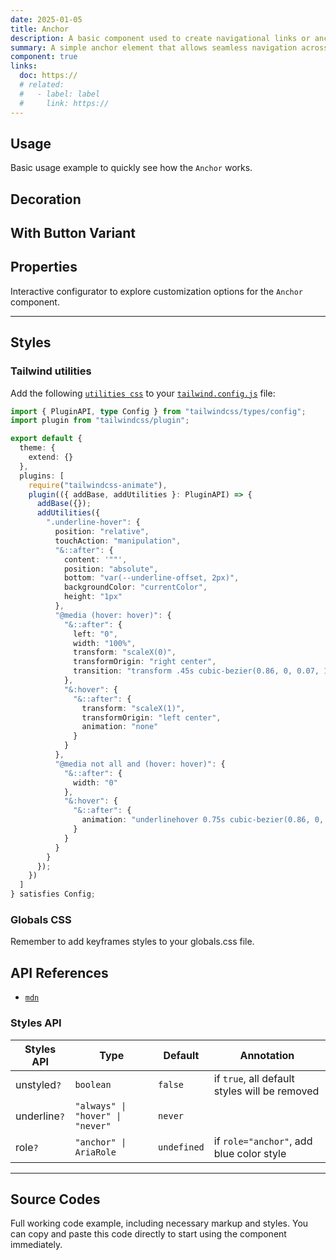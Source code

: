 ```yaml
---
date: 2025-01-05
title: Anchor
description: A basic component used to create navigational links or anchors within the page, often used for internal linking.
summary: A simple anchor element that allows seamless navigation across different sections or external URLs.
component: true
links:
  doc: https://
  # related:
  #   - label: label
  #     link: https://
---
```


## Usage

Basic usage example to quickly see how the `Anchor` works.

<AnchorDemosUsage />

## Decoration

<AnchorDemosDecoration />

## With Button Variant

<AnchorDemosButtonVariant />

## Properties

Interactive configurator to explore customization options for the `Anchor` component.

<AnchorDemosConfigurator />

---

## Styles

### Tailwind utilities

Add the following [`utilities css`](https://tailwindcss.com/docs/) to your [`tailwind.config.js`](https://tailwindcss.com/docs/configuration) file:

```ts
import { PluginAPI, type Config } from "tailwindcss/types/config";
import plugin from "tailwindcss/plugin";

export default {
  theme: {
    extend: {}
  },
  plugins: [
    require("tailwindcss-animate"),
    plugin(({ addBase, addUtilities }: PluginAPI) => {
      addBase({});
      addUtilities({
        ".underline-hover": {
          position: "relative",
          touchAction: "manipulation",
          "&::after": {
            content: '""',
            position: "absolute",
            bottom: "var(--underline-offset, 2px)",
            backgroundColor: "currentColor",
            height: "1px"
          },
          "@media (hover: hover)": {
            "&::after": {
              left: "0",
              width: "100%",
              transform: "scaleX(0)",
              transformOrigin: "right center",
              transition: "transform .45s cubic-bezier(0.86, 0, 0.07, 1)"
            },
            "&:hover": {
              "&::after": {
                transform: "scaleX(1)",
                transformOrigin: "left center",
                animation: "none"
              }
            }
          },
          "@media not all and (hover: hover)": {
            "&::after": {
              width: "0"
            },
            "&:hover": {
              "&::after": {
                animation: "underlinehover 0.75s cubic-bezier(0.86, 0, 0.07, 1)"
              }
            }
          }
        }
      });
    })
  ]
} satisfies Config;
```

### Globals CSS

Remember to add keyframes styles to your globals.css file.

## API References

- [`mdn`](https://developer.mozilla.org/en-US/docs/Web/HTML/Element/a)

### Styles API

| Styles API   | Type                             | Default     | Annotation                                    |
| ------------ | -------------------------------- | ----------- | --------------------------------------------- |
| unstyled`?`  | `boolean`                        | `false`     | if `true`, all default styles will be removed |
| underline`?` | `"always" \| "hover" \| "never"` | `never`     |                                               |
| role`?`      | `"anchor" \| AriaRole`           | `undefined` | if `role="anchor"`, add blue color style      |

---

## Source Codes

Full working code example, including necessary markup and styles.
You can copy and paste this code directly to start using the component immediately.

<SourceCodes name="anchor" />
